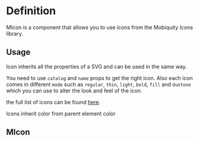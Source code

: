 

<Meta of={MIconStories} title="Design System/Icons" />

# Definition

MIcon is a component that allows you to use icons from the Mobiquity Icons library.

## Usage

Icon inherits all the properties of a SVG and can be used in the same way.

You need to use `catalog` and `name` props to get the right icon.
Also each icon comes in different `mode` such as `regular`, `thin`, `light`, `bold`, `fill` and `duotone` which you can use to alter the look and feel of the icon.

the full list of icons can be found <a href="/docs/design-system-icons--docs">here</a>.

Icons inherit color from parent element color

## MIcon

<Canvas of={MIconStories.Basic} />

<Controls />
